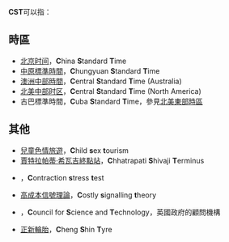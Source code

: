 {{noteTA
|1=zh-hans:宫缩应激试验; zh-hant:宮縮壓力試驗;
|2=zh-hans:科学技术协会; zh-hant:英國科技國會;
}}
'''CST'''可以指：

==時區==
*[[北京时间|北京时间]]，'''C'''hina '''S'''tandard '''T'''ime
* [[中原標準時間|中原標準時間]]，'''C'''hungyuan '''S'''tandard '''T'''ime
* [[UTC+9:30|澳洲中部時間]]，'''C'''entral '''S'''tandard '''T'''ime (Australia)
*[[北美中部时区|北美中部时区]]，'''C'''entral '''S'''tandard '''T'''ime (North America)
* 古巴標準時間，'''C'''uba '''S'''tandard '''T'''ime，參見[[北美東部時區|北美東部時區]]

==其他==
* [[兒童色情旅遊|兒童色情旅遊]]，'''C'''hild '''s'''ex '''t'''ourism
* [[賈特拉帕蒂·希瓦吉終點站|賈特拉帕蒂·希瓦吉終點站]]，'''C'''hhatrapati '''S'''hivaji '''T'''erminus
* {{le|宮縮壓力試驗|Contraction stress test}}，'''C'''ontraction '''s'''tress '''t'''est
* [[高成本信號理論|高成本信號理論]]，'''C'''ostly '''s'''ignalling '''t'''heory
* {{le|英國科技委員會|Council for Science and Technology}}，'''C'''ouncil for '''S'''cience and '''T'''echnology，英國政府的顧問機構
* [[正新輪胎|正新輪胎]]，'''C'''heng '''S'''hin '''T'''yre

{{disambig|Cat=三字拉丁字母缩写消歧义}}